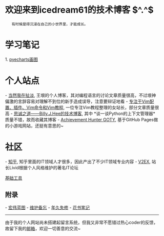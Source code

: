 = 欢迎来到icedream61的技术博客 $^.^$ =

    有时候是得沉浸在自己的小世界里，才能成长。

= 学习笔记 =
1. [[pyecharts画图]]

= 个人站点 =
- [[http://www.yinwang.org/|当然我在扯淡]], 王垠的个人博客，其对编程语言的讨论文章质量很高，不过垠神偏激的言辞容易对理解不到位的新手造成误导，注意要辩证地看
- [[https://vimjc.com/about.html|专注于Vim配置、插件、Vim命令和Vim教程]], 一位专注Vim教程整理的女站长，部分文章质量很高
- [[http://www.bjhee.com/|思诚之道——Billy.J.Hee的技术博客]], 其中 *谈一谈Python的上下文管理器* 质量不错，故而收藏其博客
- [[https://achievement-hunter.github.io/|Achievement Hunter GOTY]], 基于GitHub Pages做的小游戏网站，还挺有意思的~


= 社区 =
- [[https://www.zhihu.com/|知乎]], 知乎里面的IT领域人才很多，因此产出了不少IT领域专业内容
- [[https://www.v2ex.com/|V2EX]], 站长Livid根据个人风格维护的著名IT论坛

[[基础工具]]


== 附录 ==
- [[宏伟蓝图]]
- [[维护备忘]]
- [[年久失修]]
- [[花书笔记]]



----

由于我的个人网站尚未搭建起留言系统，但我又非常不愿错过热心coder的反馈，故留下我的[[mailto:icedream61@163.com|邮箱]]，欢迎一切善意的交流~
